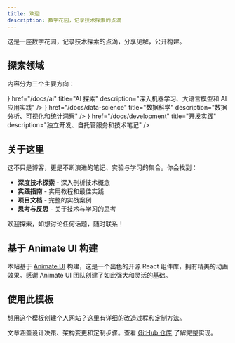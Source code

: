 ```yaml
---
title: 欢迎
description: 数字花园，记录技术探索的点滴
---
```



这是一座数字花园，记录技术探索的点滴，分享见解，公开构建。

## 探索领域

内容分为三个主要方向：

<Cards>
  <Card
    icon={<Brain />}
    href="/docs/ai"
    title="AI 探索"
    description="深入机器学习、大语言模型和 AI 应用实践"
  />
  <Card
    icon={<BarChart3 />}
    href="/docs/data-science"
    title="数据科学"
    description="数据分析、可视化和统计洞察"
  />
  <Card
    icon={<Code2 />}
    href="/docs/development"
    title="开发实践"
    description="独立开发、自托管服务和技术笔记"
  />
</Cards>

## 关于这里

这不只是博客，更是不断演进的笔记、实验与学习的集合。你会找到：

- **深度技术探索** - 深入剖析技术概念
- **实践指南** - 实用教程和最佳实践
- **项目文档** - 完整的实战案例
- **思考与反思** - 关于技术与学习的思考

欢迎探索，如想讨论任何话题，随时联系！

## 基于 Animate UI 构建

本站基于 [Animate UI](https://animate-ui.com) 构建，这是一个出色的开源 React 组件库，拥有精美的动画效果。感谢 Animate UI 团队创建了如此强大和灵活的基础。

## 使用此模板

想用这个模板创建个人网站？这里有详细的改造过程和定制方法。

<Cards>
  <Card
    href="/blog/building-personal-site-with-animate-ui"
    title="📝 使用 Animate UI 构建个人网站"
    description="改造历程与定制指南"
  />
</Cards>

文章涵盖设计决策、架构变更和定制步骤。查看 [GitHub 仓库](https://github.com/i-richardwang/animate-blog) 了解完整实现。
